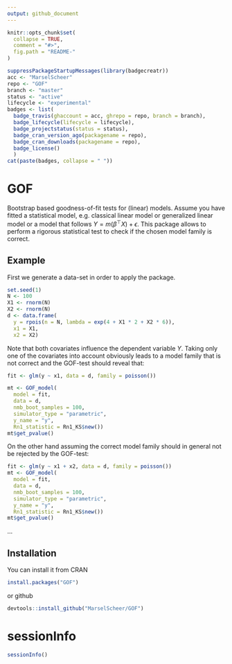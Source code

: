 ```yaml
---
output: github_document
---
```


<!-- README.md is generated from README.Rmd. Please edit that file -->

```r
knitr::opts_chunk$set(
  collapse = TRUE,
  comment = "#>",
  fig.path = "README-"
)
```


```r
suppressPackageStartupMessages(library(badgecreatr))
acc <- "MarselScheer"
repo <- "GOF"
branch <- "master"
status <- "active"
lifecycle <- "experimental"
badges <- list(
  badge_travis(ghaccount = acc, ghrepo = repo, branch = branch),
  badge_lifecycle(lifecycle = lifecycle),
  badge_projectstatus(status = status),
  badge_cran_version_ago(packagename = repo),
  badge_cran_downloads(packagename = repo),
  badge_license()
  )
cat(paste(badges, collapse = " "))
```


# GOF

Bootstrap based goodness-of-fit tests for (linear) models. 
Assume you have fitted a statistical model, e.g. classical linear
model or generalized linear model or a model that follows
$Y = m(\beta^\top X) + \epsilon$. This package allows to perform
a rigorous statistical test to check if the chosen model family is correct.
    
## Example 

First we generate a data-set in order to apply the package. 

```r
set.seed(1)
N <- 100
X1 <- rnorm(N)
X2 <- rnorm(N)
d <- data.frame(
  y = rpois(n = N, lambda = exp(4 + X1 * 2 + X2 * 6)),
  x1 = X1,
  x2 = X2)
```
Note that both covariates influence the dependent variable $Y$. Taking
only one of the covariates into account obviously leads to a model family
that is not correct and the GOF-test should reveal that:

```r
fit <- glm(y ~ x1, data = d, family = poisson())

mt <- GOF_model(
  model = fit,
  data = d,
  nmb_boot_samples = 100,
  simulator_type = "parametric",
  y_name = "y",
  Rn1_statistic = Rn1_KS$new())
mt$get_pvalue()
```

On the other hand assuming the correct model family should in general not
be rejected by the GOF-test:

```r
fit <- glm(y ~ x1 + x2, data = d, family = poisson())
mt <- GOF_model(
  model = fit,
  data = d,
  nmb_boot_samples = 100,
  simulator_type = "parametric",
  y_name = "y",
  Rn1_statistic = Rn1_KS$new())
mt$get_pvalue()
```

...

## Installation

You can install it from CRAN

```r
install.packages("GOF")
```

or github

```r
devtools::install_github("MarselScheer/GOF")
```

# sessionInfo

```r
sessionInfo()
```
